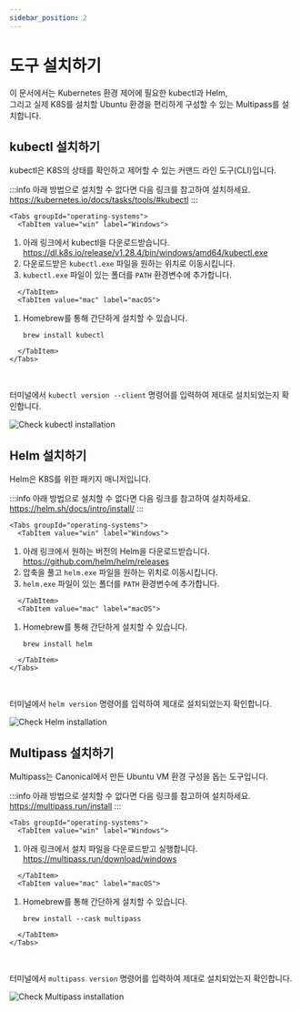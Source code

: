 ```yaml
---
sidebar_position: 2
---
```


# 도구 설치하기

이 문서에서는 Kubernetes 환경 제어에 필요한 kubectl과 Helm,     
그리고 실제 K8S를 설치할 Ubuntu 환경을 편리하게 구성할 수 있는 Multipass를 설치합니다.

## kubectl 설치하기

kubectl은 K8S의 상태를 확인하고 제어할 수 있는 커맨드 라인 도구(CLI)입니다.


:::info
아래 방법으로 설치할 수 없다면 다음 링크를 참고하여 설치하세요.   
https://kubernetes.io/docs/tasks/tools/#kubectl
:::

```mdx-code-block
<Tabs groupId="operating-systems">
  <TabItem value="win" label="Windows">
```

1. 아래 링크에서 kubectl을 다운로드받습니다.   
   https://dl.k8s.io/release/v1.28.4/bin/windows/amd64/kubectl.exe
2. 다운로드받은 `kubectl.exe` 파일을 원하는 위치로 이동시킵니다.
3. `kubectl.exe` 파일이 있는 폴더를 `PATH` 환경변수에 추가합니다.

```mdx-code-block
  </TabItem>
  <TabItem value="mac" label="macOS">
```

1. Homebrew를 통해 간단하게 설치할 수 있습니다.  
   ```
   brew install kubectl
   ```

```mdx-code-block
  </TabItem>
</Tabs>
```

<br />

터미널에서 `kubectl version --client` 명령어를 입력하여 제대로 설치되었는지 확인합니다.

![Check kubectl installation](./img/1-2-check-kubectl.png)

## Helm 설치하기

Helm은 K8S를 위한 패키지 매니저입니다.

:::info
아래 방법으로 설치할 수 없다면 다음 링크를 참고하여 설치하세요.   
https://helm.sh/docs/intro/install/
:::

```mdx-code-block
<Tabs groupId="operating-systems">
  <TabItem value="win" label="Windows">
```

1. 아래 링크에서 원하는 버전의 Helm을 다운로드받습니다.  
   https://github.com/helm/helm/releases
2. 압축을 풀고 `helm.exe` 파일을 원하는 위치로 이동시킵니다.
3. `helm.exe` 파일이 있는 폴더를 `PATH` 환경변수에 추가합니다.

```mdx-code-block
  </TabItem>
  <TabItem value="mac" label="macOS">
```

1. Homebrew를 통해 간단하게 설치할 수 있습니다.  
   ```
   brew install helm
   ```

```mdx-code-block
  </TabItem>
</Tabs>
```

<br />

터미널에서 `helm version` 명령어를 입력하여 제대로 설치되었는지 확인합니다.

![Check Helm installation](./img/1-2-check-helm.png)

## Multipass 설치하기

Multipass는 Canonical에서 만든 Ubuntu VM 환경 구성을 돕는 도구입니다.

:::info
아래 방법으로 설치할 수 없다면 다음 링크를 참고하여 설치하세요.   
https://multipass.run/install
:::

```mdx-code-block
<Tabs groupId="operating-systems">
  <TabItem value="win" label="Windows">
```

1. 아래 링크에서 설치 파일을 다운로드받고 실행합니다.  
   https://multipass.run/download/windows

```mdx-code-block
  </TabItem>
  <TabItem value="mac" label="macOS">
```

1. Homebrew를 통해 간단하게 설치할 수 있습니다.  
   ```
   brew install --cask multipass
   ```

```mdx-code-block
  </TabItem>
</Tabs>
```

<br />

터미널에서 `multipass version` 명령어를 입력하여 제대로 설치되었는지 확인합니다.

![Check Multipass installation](./img/1-2-check-multipass.png)

<!--Re-edited on 240119-->